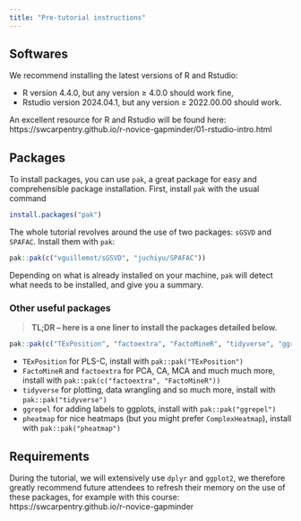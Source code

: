 ```yaml
---
title: "Pre-tutorial instructions"
---
```


## Softwares

We recommend installing the latest versions of R and Rstudio: 

  * R version 4.4.0, but any version $\geq$ 4.0.0 should work fine,
  * Rstudio version 2024.04.1, but any version $\geq$ 2022.00.00 should work.

An excellent resource for R and Rstudio will be found here: https://swcarpentry.github.io/r-novice-gapminder/01-rstudio-intro.html


## Packages

To install packages, you can use `pak`, a great package for easy and comprehensible package installation. First, install `pak` with the usual command

```r
install.packages("pak")
```

The whole tutorial revolves around the use of two packages: `sGSVD` and `SPAFAC`. Install them with `pak`:

```r
pak::pak(c("vguillemot/sGSVD", "juchiyu/SPAFAC"))
```

Depending on what is already installed on your machine, `pak` will detect what needs to be installed, and give you a summary.


### Other useful packages

> **TL;DR -- here is a one liner to install the packages detailed below.**

```r
pak::pak(c("TExPosition", "factoextra", "FactoMineR", "tidyverse", "ggrepel", "pheatmap"))
```

  * `TExPosition` for PLS-C, install with `pak::pak("TExPosition")`
  * `FactoMineR` and `factoextra` for PCA, CA, MCA and much much more, install with `pak::pak(c("factoextra", "FactoMineR"))`
  * `tidyverse` for plotting, data wrangling and so much more, install with `pak::pak("tidyverse")`
  * `ggrepel` for adding labels to ggplots, install with `pak::pak("ggrepel")`
  * `pheatmap` for nice heatmaps (but you might prefer `ComplexHeatmap`), install with `pak::pak("pheatmap")`


## Requirements

During the tutorial, we will extensively use `dplyr` and `ggplot2`, we therefore greatly recommend future attendees to refresh their memory on the use of these packages, for example with this course: https://swcarpentry.github.io/r-novice-gapminder


